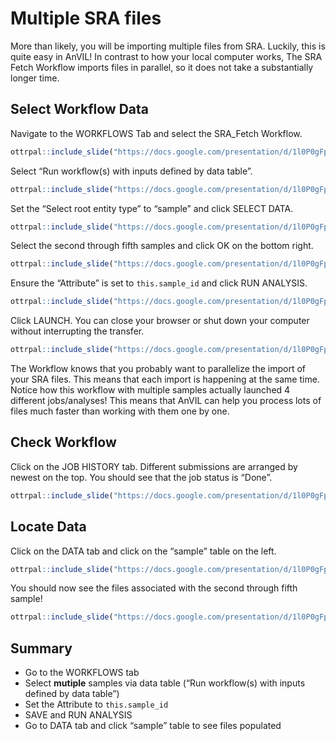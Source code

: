 
# Multiple SRA files {#multiple-sra-files}

More than likely, you will be importing multiple files from SRA. Luckily, this is quite easy in AnVIL! In contrast to how your local computer works, The SRA Fetch Workflow imports files in parallel, so it does not take a substantially longer time.

## Select Workflow Data

Navigate to the WORKFLOWS Tab and select the SRA_Fetch Workflow.

```r
ottrpal::include_slide("https://docs.google.com/presentation/d/1l0P0gFpsPkYG7blqJ_5JyYYlztJFZDD39CnIB4svrY8/edit#slide=id.g1f25a933000_0_0")
```

Select "Run workflow(s) with inputs defined by data table".

```r
ottrpal::include_slide("https://docs.google.com/presentation/d/1l0P0gFpsPkYG7blqJ_5JyYYlztJFZDD39CnIB4svrY8/edit#slide=id.g1f25a933000_0_10")
```

Set the "Select root entity type" to "sample" and click SELECT DATA.

```r
ottrpal::include_slide("https://docs.google.com/presentation/d/1l0P0gFpsPkYG7blqJ_5JyYYlztJFZDD39CnIB4svrY8/edit#slide=id.g208af248fb0_0_0")
```

Select the second through fifth samples and click OK on the bottom right.

```r
ottrpal::include_slide("https://docs.google.com/presentation/d/1l0P0gFpsPkYG7blqJ_5JyYYlztJFZDD39CnIB4svrY8/edit#slide=id.g208b8f790dc_23_54")
```

Ensure the "Attribute" is set to `this.sample_id` and click RUN ANALYSIS.

```r
ottrpal::include_slide("https://docs.google.com/presentation/d/1l0P0gFpsPkYG7blqJ_5JyYYlztJFZDD39CnIB4svrY8/edit#slide=id.g208b8f790dc_23_64")
```

Click LAUNCH. You can close your browser or shut down your computer without interrupting the transfer.

```r
ottrpal::include_slide("https://docs.google.com/presentation/d/1l0P0gFpsPkYG7blqJ_5JyYYlztJFZDD39CnIB4svrY8/edit#slide=id.g208b8f790dc_23_73")
```

::: {.notice}
The Workflow knows that you probably want to parallelize the import of your SRA files. This means that each import is happening at the same time. Notice how this workflow with multiple samples actually launched 4 different jobs/analyses! This means that AnVIL can help you process lots of files much faster than working with them one by one.
:::

## Check Workflow

Click on the JOB HISTORY tab. Different submissions are arranged by newest on the top. You should see that the job status is "Done".

```r
ottrpal::include_slide("https://docs.google.com/presentation/d/1l0P0gFpsPkYG7blqJ_5JyYYlztJFZDD39CnIB4svrY8/edit#slide=id.g208b8f790dc_23_83")
```


## Locate Data

Click on the DATA tab and click on the "sample" table on the left.

```r
ottrpal::include_slide("https://docs.google.com/presentation/d/1l0P0gFpsPkYG7blqJ_5JyYYlztJFZDD39CnIB4svrY8/edit#slide=id.g208b8f790dc_23_31")
```

You should now see the files associated with the second through fifth sample!

```r
ottrpal::include_slide("https://docs.google.com/presentation/d/1l0P0gFpsPkYG7blqJ_5JyYYlztJFZDD39CnIB4svrY8/edit#slide=id.g208b8f790dc_23_92")
```

## Summary

- Go to the WORKFLOWS tab
- Select **mutiple** samples via data table ("Run workflow(s) with inputs defined by data table")
- Set the Attribute to `this.sample_id`
- SAVE and RUN ANALYSIS
- Go to DATA tab and click "sample" table to see files populated
